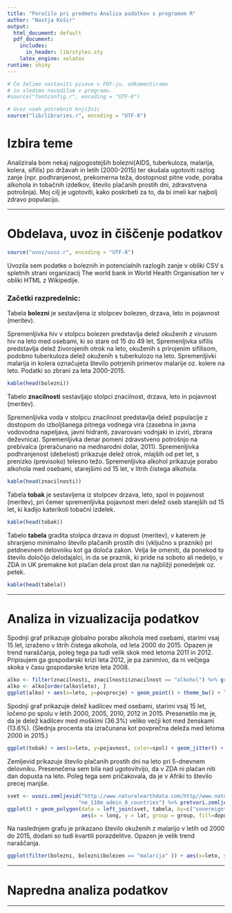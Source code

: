 ```yaml
---
title: "Poročilo pri predmetu Analiza podatkov s programom R"
author: "Nastja Košir"
output:
  html_document: default
  pdf_document:
    includes:
      in_header: lib/styles.sty
    latex_engine: xelatex
runtime: shiny
---
```


```r
# Če želimo nastaviti pisave v PDF-ju, odkomentiramo
# in sledimo navodilom v programu.
#source("fontconfig.r", encoding = "UTF-8")

# Uvoz vseh potrebnih knjižnic
source("lib/libraries.r", encoding = "UTF-8")
```

# Izbira teme

Analizirala bom nekaj najpogostejših bolezni(AIDS, tuberkuloza, malarija, kolera, sifilis) po državah in letih (2000-2015) ter skušala ugotoviti razlog zanje (npr. podhranjenost, prekomerna teža, dostopnost pitne vode, poraba alkohola in tobačnih izdelkov, število plačanih prostih dni, zdravstvena potrošnja). Moj cilj je ugotoviti, kako poskrbeti za to, da bi imeli kar najbolj zdravo populacijo.

***

# Obdelava, uvoz in čiščenje podatkov

```r
source("uvoz/uvoz.r", encoding = "UTF-8")
```

Uvozila sem podatke o boleznih in potencialnih razlogih zanje v obliki CSV s spletnih strani organizacij The world bank in World Health Organisation ter v obliki HTML z Wikipedije.

### Začetki razpredelnic:

Tabela **bolezni** je sestavljena iz stolpcev bolezen, drzava, leto in pojavnost (meritev). 

Spremenljivka hiv v stolpcu bolezen predstavlja delež okuženih z virusom hiv  na leto med osebami, ki so stare od 15 do 49 let. Spremenljivka sifilis predstavlja delež živorojenih otrok na leto, okuženih s prirojenim sifilisom, podobno tuberkuloza delež okuženih s tuberkulozo na leto. Spremenljivki malarija in kolera označujeta število potrjenih primerov malarije oz. kolere na leto. Podatki so zbrani za leta 2000-2015.

```r
kable(head(bolezni))
```

Tabelo **znacilnosti** sestavljajo stolpci znacilnost, drzava, leto in pojavnost (meritev). 

Spremenljivka voda v stolpcu znacilnost predstavlja delež populacije z dostopom do izboljšanega pitnega vodnega vira (zasebna in javna vodovodna napeljava, javni hidranti, zavarovani vodnjaki in izviri, zbrana deževnica). Spremenljivka denar pomeni zdravstveno potrošnjo na prebivalca (preračunano na mednarodni dolar, 2011). Spremenljivka podhranjenost (debelost) prikazuje delež otrok, mlajših od pet let, s prenizko (previsoko) telesno težo. Spremenljivka alkohol prikazuje porabo alkohola med osebami, starejšimi od 15 let, v litrih čistega alkohola.

```r
kable(head(znacilnosti))
```

Tabela **tobak** je sestavljena iz stolpcev drzava, leto, spol in pojavnost (meritev), pri čemer spremenljivka pojavnost meri delež oseb starejših od 15 let, ki kadijo katerikoli tobačni izdelek.

```r
kable(head(tobak))
```

Tabelo **tabela** gradita stolpca drzava in dopust (meritev), v katerem je shranjeno minimalno število plačanih prostih dni (vključno s prazniki) pri petdnevnem delovniku kot ga določa zakon. Velja še omeniti, da ponekod to število določijo delodajalci, in da se praznik, ki pride na soboto ali nedeljo, v ZDA in UK premakne kot plačan dela prost dan na najbližji ponedeljek oz. petek. 

```r
kable(head(tabela))
```

***

# Analiza in vizualizacija podatkov

Spodnji graf prikazuje globalno porabo alkohola med osebami, starimi vsaj 15 let, izraženo v litrih čistega alkohola, od leta 2000 do 2015. Opazen je trend naraščanja, poleg tega pa tudi velik skok med letoma 2011 in 2012. Pripisujem ga gospodarski krizi leta 2012, je pa zanimivo, da ni večjega skoka v času gospodarske krize leta 2008.

```r
alko <- filter(znacilnosti, znacilnosti$znacilnost == "alkohol") %>% group_by(leto) %>% summarise(povprecje = mean(pojavnost)) 
alko <- alko[order(alko$leto), ]
ggplot(alko) + aes(x=leto, y=povprecje) + geom_point() + theme_bw() + labs(y="globalna poraba alkohola(15+) [liter čistega alkohola]")
```

Spodnji graf prikazuje delež kadilcev med osebami, starimi vsaj 15 let, ločeno po spolu v letih 2000, 2005, 2010, 2012 in 2015. Presenetilo me je, da je delež kadilcev med moškimi (36.3%) veliko večji kot med ženskami (13.6%). (Slednja procenta sta izračunana kot povprečna deleža med letoma 2000 in 2015.)

```r
ggplot(tobak) + aes(x=leto, y=pojavnost, color=spol) + geom_jitter() + theme_bw() + labs(y="pojavnost kajenja(15+) [%]")
```

Zemljevid prikazuje število plačanih prostih dni na leto pri 5-dnevnem delovniku. Presenečena sem bila nad ugotovitvijo, da v ZDA ni plačan niti dan dopusta na leto. Poleg tega sem pričakovala, da je v Afriki to število precej manjše.

```r
svet <- uvozi.zemljevid("http://www.naturalearthdata.com/http//www.naturalearthdata.com/download/110m/cultural/ne_110m_admin_0_countries.zip",
                       "ne_110m_admin_0_countries") %>% pretvori.zemljevid()
ggplot() + geom_polygon(data = left_join(svet, tabela, by=c("sovereignt" = "drzava")), 
                        aes(x = long, y = lat, group = group, fill=dopust)) + theme_void() + ggtitle("Število plačnih prostih dni(5 delovnih dni/teden)") + theme(plot.title = element_text(hjust = 0.5))

```


Na naslednjem grafu je prikazano število okuženih z malarijo v letih od 2000 do 2015, dodani so tudi kvartili porazdelitve. Opazen je velik trend naraščanja.

```r
ggplot(filter(bolezni, bolezni$bolezen == "malarija" )) + aes(x=leto, y=pojavnost) + geom_boxplot() + theme_bw() + labs(y="število okuženih z malarijo")
```

***

# Napredna analiza podatkov

***

